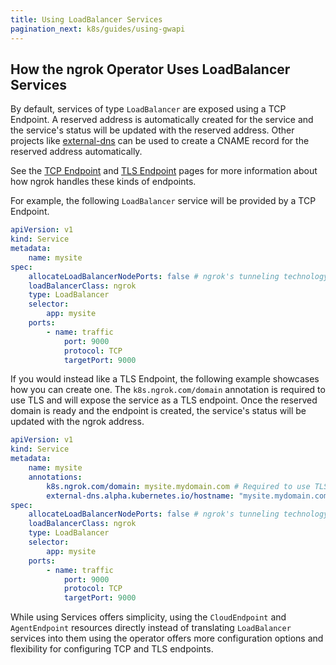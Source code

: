 ```yaml
---
title: Using LoadBalancer Services
pagination_next: k8s/guides/using-gwapi
---
```


## How the ngrok Operator Uses LoadBalancer Services

By default, services of type `LoadBalancer` are exposed using a TCP Endpoint.
A reserved address is automatically created for the service and the service's status will be updated with the reserved address.
Other projects like [external-dns](https://github.com/ngrok/ngrok-operator/docs/examples/external-dns/README.md) can be used to create a CNAME record for the reserved address automatically.

See the [TCP Endpoint](/tcp/) and [TLS Endpoint](/tls/) pages for more information about how ngrok handles these kinds of endpoints.

For example, the following `LoadBalancer` service will be provided by a TCP Endpoint.

```yaml
apiVersion: v1
kind: Service
metadata:
	name: mysite
spec:
	allocateLoadBalancerNodePorts: false # ngrok's tunneling technology does not require NodePorts to be allocated.
	loadBalancerClass: ngrok
	type: LoadBalancer
	selector:
		app: mysite
	ports:
		- name: traffic
			port: 9000
			protocol: TCP
			targetPort: 9000
```

If you would instead like a TLS Endpoint, the following example showcases how you can create one.
The `k8s.ngrok.com/domain` annotation is required to use TLS and will expose the service as a TLS endpoint.
Once the reserved domain is ready and the endpoint is created, the service's status will be updated with the ngrok address.

```yaml
apiVersion: v1
kind: Service
metadata:
	name: mysite
	annotations:
		k8s.ngrok.com/domain: mysite.mydomain.com # Required to use TLS
		external-dns.alpha.kubernetes.io/hostname: "mysite.mydomain.com"
spec:
	allocateLoadBalancerNodePorts: false # ngrok's tunneling technology does not require NodePorts to be allocated.
	loadBalancerClass: ngrok
	type: LoadBalancer
	selector:
		app: mysite
	ports:
		- name: traffic
			port: 9000
			protocol: TCP
			targetPort: 9000
```

While using Services offers simplicity, using the `CloudEndpoint` and `AgentEndpoint` resources directly instead of translating `LoadBalancer` services into them using the operator offers more configuration options and flexibility for configuring TCP and TLS endpoints.
